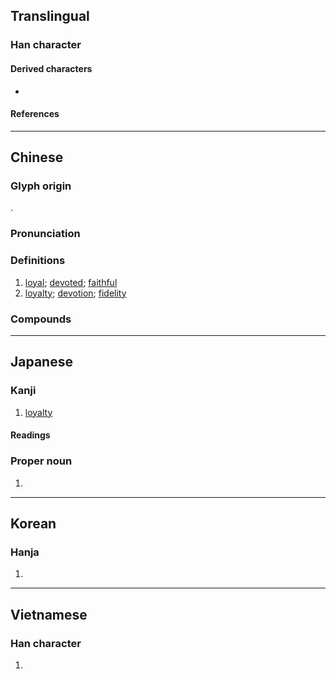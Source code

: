 {{also|中心}}
{{character info/new}}
==Translingual==

===Han character===
{{Han char|rn=61|rad=心|as=04|sn=8|four=50336|canj=LP|ids=⿱中心}}

====Derived characters====
* {{l|mul|[[𠊞]], [[㥙]], [[𣷡]], [[𦜦]], [[䛱]], [[𨨩]], [[𩗻]], [[𢘑]], [[𢘗]], [[𡲦]], [[𫁑]], [[𨵖]], [[𬅇]], [[贒]]}}

====References====
{{Han ref|kx=0377.130|dkj=10353|dj=0704.060|hdz=42273.150|uh=5FE0}}

----

==Chinese==
{{zh-forms}}

===Glyph origin===
{{Han etym}}
{{Han compound|中|心|c1=p|c2=s|ls=psc|t2=heart}}.

===Pronunciation===
{{zh-pron
|m=zhōng
|c=zung1
|h=
|mn=tiong
|mn-t=dong1
|w=
|mc=y
|oc=y
|cat=a,n
}}

===Definitions===
{{zh-hanzi}}

# [[loyal]]; [[devoted]]; [[faithful]]
# [[loyalty]]; [[devotion]]; [[fidelity]]

===Compounds===
{{zh-der|忠鯁|公忠體國|忠愨|忠厚|一門忠烈|忠言讜論|忠臣烈士|忠孝賢良|忠臣義士|忠貫白日|忠悃|忠言嘉謨|忠良|孤忠|宅心忠厚|忠孝兩全|忠義|愚忠|忠誠|忠果|忠敬|忠魂|忠順|忠貞不渝|忠貞|忠諫|忠言逆耳|忠言|忠臣|忠肝義膽|忠義雙全|忠節|忠直|忠烈|忠正|忠恕|忠心赤膽|忠心貫日|忠心耿耿|忠心|忠實|忠孝雙全|忠孝節義|忠孝|忠告|忠君報國|忠厚老實|忠信|不忠|忠勇|忠藎|忠言奇謀|忠臣孝子|忠孝節烈|小忠小信|大奸似忠|報國盡忠|忠君愛國|忠於職守|忠賢|公忠|大姦似忠|忠款|忠忱|盡忠職守|移孝作忠|移孝為忠|盡忠報國|盡忠|攄忠報國|效忠|盡忠竭力|爛忠厚|朴忠|至忠|赤心忠膽|精忠報國|竭智盡忠|逆耳忠言|赤膽忠肝|精忠旗|赤膽忠心|褒忠鄉|精忠柏|顯忠廟}}

----

==Japanese==

===Kanji===
{{ja-kanji|grade=6|rs=心04}}

# [[loyalty]]

====Readings====
{{ja-readings
|goon=ちゅう
|kanon=ちゅう
|kun=まごころ-
|nanori=たた-, ただ-, ただし-, なお-, きよし-
}}

===Proper noun===
{{ja-pos|proper|ただし}}

# {{given name|male|lang=ja|sort=ただし}}

----

==Korean==

===Hanja===
{{ko-hanja|hangeul=충|eumhun=|rv=chung|mr=ch'ung|y=chwung}}

# {{defn|lang=ko|sort=心04}}

----

==Vietnamese==

===Han character===
{{vi-hantu|[[trung]], [[võ]], [[vű]]|rs=心04}}

# {{defn|lang=vi|sort=心04}}
